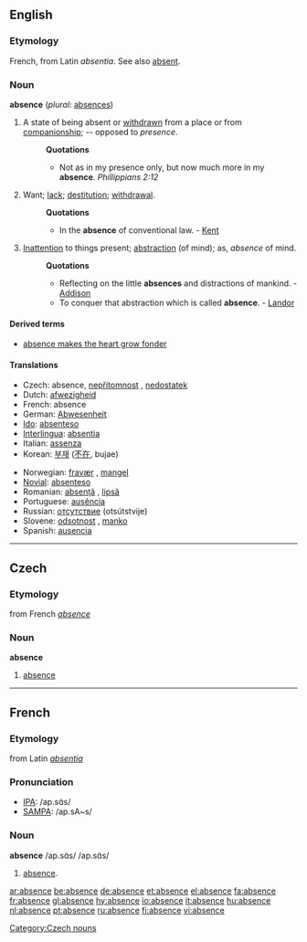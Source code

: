 ==English==

===Etymology===
French, from Latin ''absentia''. See also [[absent]].

===Noun===
'''absence'''  (''plural:'' [[absences]])
#A state of being absent or [[withdrawn]] from a place or from [[companionship]]; -- opposed to ''presence''.
#:'''Quotations'''
#:*Not as in my presence only, but now much more in my '''absence'''. ''Phillippians 2:12''
#Want; [[lack]]; [[destitution]]; [[withdrawal]].
#:'''Quotations'''
#:*In the '''absence''' of conventional law. - [[Kent]]
#[[Inattention]] to things present; [[abstraction]] (of mind); as, ''absence'' of mind.
#:'''Quotations'''
#:*Reflecting on the little '''absences''' and distractions of mankind. - [[Addison]]
#:*To conquer that abstraction which is called '''absence'''. - [[Landor]]

====Derived terms====
*[[absence makes the heart grow fonder]]

====Translations====
{{top}}
*Czech: absence, [[nepřítomnost]] {{f}}, [[nedostatek]] {{m}}
*Dutch: [[afwezigheid]] {{f}}
*French: absence {{f}}
*German: [[Abwesenheit]] {{f}}
*[[Ido]]: [[absenteso]]
*[[Interlingua]]: [[absentia]]
*Italian: [[assenza]] {{f}}
*Korean: [[부재]] ([[不在]], bujae)
{{mid}}
*Norwegian: [[fravær]] {{n}}, [[mangel]] {{c}}
*[[Novial]]: [[absenteso]]
*Romanian: [[absenţă]] {{f}}, [[lipsă]] {{f}}
*Portuguese: [[ausência]] {{f}}
*Russian: [[отсутствие]] (otsútstvije) {{n}}
*Slovene: [[odsotnost]] {{f}}, [[manko]] {{m}}
*Spanish: [[ausencia]] {{f}}
{{bottom}}

----

==Czech==
===Etymology===
from French ''[[absence]]''
===Noun===
'''absence'''
#[[absence]]
[[Category:Czech nouns]]

----
==French==
===Etymology===
from Latin ''[[absentia]]''

===Pronunciation===
*[[w:IPA|IPA]]: /ap.sɑ̃s/
*[[w:SAMPA|SAMPA]]: /ap.sA~s/

===Noun===
'''absence''' /ap.sɑ̃s/ /ap.sɑ̃s/
#[[absence]].

[[ar:absence]]
[[be:absence]]
[[de:absence]]
[[et:absence]]
[[el:absence]]
[[fa:absence]]
[[fr:absence]]
[[gl:absence]]
[[hy:absence]]
[[io:absence]]
[[it:absence]]
[[hu:absence]]
[[nl:absence]]
[[pt:absence]]
[[ru:absence]]
[[fi:absence]]
[[vi:absence]]